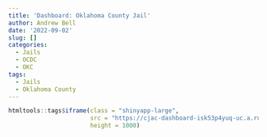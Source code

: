 ```yaml
---
title: 'Dashboard: Oklahoma County Jail'
author: Andrew Bell
date: '2022-09-02'
slug: []
categories:
  - Jails
  - OCDC
  - OKC
tags:
  - Jails
  - Oklahoma County
---
```



```r
htmltools::tags$iframe(class = "shinyapp-large",
                       src = "https://cjac-dashboard-isk53p4yuq-uc.a.run.app/",
                       height = 1000)

```